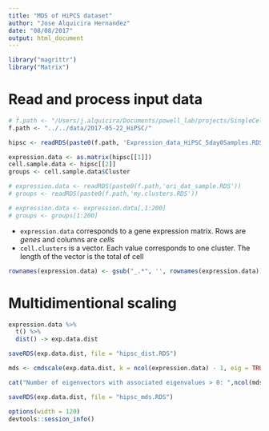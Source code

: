```yaml
---
title: "MDS of HiPCS dataset"
author: "Jose Alquicira Hernandez"
date: "08/08/2017"
output: html_document
---
```


```r
library("magrittr")
library("Matrix")
```

# Read and process input data

```r
# f.path <- "/Users/j.alquicira/Documents/powell_lab/projects/SingleCell_Prediction/results/2017-05-22_IPSCAnalysis/test/"
f.path <- "../../data/2017-05-22_HiPSC/"

hipsc <- readRDS(paste0(f.path, 'Expression_data_HiPSC_5day0Samples.RDS'))

expression.data <- as.matrix(hipsc[[1]])
cell.sample.data <- hipsc[[2]]
groups <- cell.sample.data$Cluster

# expression.data <- readRDS(paste0(f.path,'ori_dat_sample.RDS'))
# groups <- readRDS(paste0(f.path,'my.clusters.RDS'))

# expression.data <- expression.data[,1:200]
# groups <- groups[1:200]
```


- `expression.data` corresponds to a gene expression matrix. Rows are *genes* and columns are *cells*
- `cell.clusters` is a vector. Each value corresponds to one cluster. The length of the vector is the total of cell


```r
rownames(expression.data) <- gsub("_.*", '', rownames(expression.data))
```

# Multidimentional scaling

```r
expression.data %>% 
  t() %>% 
  dist() -> exp.data.dist

saveRDS(exp.data.dist, file = "hipsc_dist.RDS")
```

```r
mds <- cmdscale(exp.data.dist, k = ncol(expression.data) - 1, eig = TRUE)

cat("Number of eigenvectors with associated eigenvalues > 0: ",ncol(mds$points))

saveRDS(exp.data.dist, file = "hipsc_mds.RDS")
```


```r
options(width = 120)
devtools::session_info()
```
